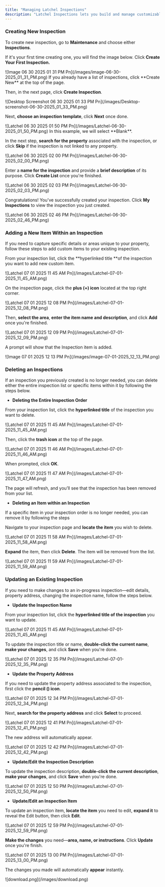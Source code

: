 ```yaml
---
title: "Managing Latchel Inspections"
description: "Latchel Inspections lets you build and manage customizable templates to track property or home inspections with ease. Whether you're documenting move-ins, unit turns, or routine checks, these templates help standardize the process—making it easy to collect, review, and take action on inspection results across your portfolio."
---
```


### **Creating New Inspection**

To create new inspection, go to **Maintenance** and choose either **Inspections**.

If it's your first time creating one, you will find the image below. Click **Create Your First Inspection.**

<Frame>
  ![Image 06 30 2025 01 31 PM Pn](/images/image-06-30-2025_01_31_PM.png)
</Frame>

<Tip>
  If you already have a list of inspections, click **Create New** at the top of the page.
</Tip>

Then, in the next page, click **Create Inspection**.

<Frame>
  ![Desktop Screenshot 06 30 2025 01 33 PM Pn](/images/Desktop-screenshot-06-30-2025_01_33_PM.png)
</Frame>

Next, **choose an inspection template**, click **Next** once done.

<Frame>
  ![Latchel 06 30 2025 01 50 PM Pn](/images/Latchel-06-30-2025_01_50_PM.png)
</Frame>

<Note>
  In this example, we will select **Blank**.
</Note>

In the next step, **search for the property** associated with the inspection, or click **Skip** if the inspection is not linked to any property.

<Frame>
  ![Latchel 06 30 2025 02 00 PM Pn](/images/Latchel-06-30-2025_02_00_PM.png)
</Frame>

Enter a **name for the inspection** and provide a **brief description** of its purpose. Click **Create List** once you're finished.

<Frame>
  ![Latchel 06 30 2025 02 03 PM Pn](/images/Latchel-06-30-2025_02_03_PM.png)
</Frame>

Congratulations\! You've successfully created your inspection. Click **My Inspections** to view the inspection you just created.

<Frame>
  ![Latchel 06 30 2025 02 46 PM Pn](/images/Latchel-06-30-2025_02_46_PM.png)
</Frame>

### **Adding a New Item Within an Inspection**

If you need to capture specific details or areas unique to your property, follow these steps to add custom items to your existing inspection.

From your inspection list, click the \*\*hyperlinked title \*\*of the inspection you want to add new custom item.

<Frame>
  ![Latchel 07 01 2025 11 45 AM Pn](/images/Latchel-07-01-2025_11_45_AM.png)
</Frame>

On the inspection page, click the **plus (\+) icon** located at the top right corner.

<Frame>
  ![Latchel 07 01 2025 12 08 PM Pn](/images/Latchel-07-01-2025_12_08_PM.png)
</Frame>

Then, **select the area**, **enter the item name and description**, and click **Add** once you're finished.

<Frame>
  ![Latchel 07 01 2025 12 09 PM Pn](/images/Latchel-07-01-2025_12_09_PM.png)
</Frame>

A prompt will show that the Inspection item is added.

<Frame>
  ![Image 07 01 2025 12 13 PM Pn](/images/image-07-01-2025_12_13_PM.png)
</Frame>

### **Deleting an Inspections**

If an inspection you previously created is no longer needed, you can delete either the entire inspection list or specific items within it by following the steps below.

- **Deleting the Entire Inspection Order**

From your inspection list, click the **hyperlinked title** of the inspection you want to delete.

<Frame>
  ![Latchel 07 01 2025 11 45 AM Pn](/images/Latchel-07-01-2025_11_45_AM.png)
</Frame>

Then, click the **trash icon** at the top of the page.

<Frame>
  ![Latchel 07 01 2025 11 46 AM Pn](/images/Latchel-07-01-2025_11_46_AM.png)
</Frame>

When prompted, click **OK**.

<Frame>
  ![Latchel 07 01 2025 11 47 AM Pn](/images/Latchel-07-01-2025_11_47_AM.png)
</Frame>

The page will refresh, and you’ll see that the inspection has been removed from your list.

- **Deleting an Item within an Inspection**

If a specific item in your inspection order is no longer needed, you can remove it by following the steps

Navigate to your inspection page and **locate the item** you wish to delete.

<Frame>
  ![Latchel 07 01 2025 11 58 AM Pn](/images/Latchel-07-01-2025_11_58_AM.png)
</Frame>

**Expand** the item, then click **Delete**. The item will be removed from the list.

<Frame>
  ![Latchel 07 01 2025 11 59 AM Pn](/images/Latchel-07-01-2025_11_59_AM.png)
</Frame>

### **Updating an Existing Inspection**

If you need to make changes to an in-progress inspection—edit details, property address, changing the inspection name, follow the steps below.

- **Update the Inspection Name**

From your inspection list, click the **hyperlinked title of the inspection** you want to update.

<Frame>
  ![Latchel 07 01 2025 11 45 AM Pn](/images/Latchel-07-01-2025_11_45_AM.png)
</Frame>

To update the inspection title or name, **double-click the current name**, **make your changes**, and click **Save** when you're done.

<Frame>
  ![Latchel 07 01 2025 12 35 PM Pn](/images/Latchel-07-01-2025_12_35_PM.png)
</Frame>

- **Update the Property Address**

If you need to update the property address associated to the inspection, first click the **pencil () icon**.

<Frame>
  ![Latchel 07 01 2025 12 34 PM Pn](/images/Latchel-07-01-2025_12_34_PM.png)
</Frame>

Next, **search for the property address** and click **Select** to proceed.

<Frame>
  ![Latchel 07 01 2025 12 41 PM Pn](/images/Latchel-07-01-2025_12_41_PM.png)
</Frame>

The new address will automatically appear.

<Frame>
  ![Latchel 07 01 2025 12 42 PM Pn](/images/Latchel-07-01-2025_12_42_PM.png)
</Frame>

- **Update/Edit the Inspection Description**

To update the inspection description, **double-click the current description**, **make your changes**, and click **Save** when you're done.

<Frame>
  ![Latchel 07 01 2025 12 50 PM Pn](/images/Latchel-07-01-2025_12_50_PM.png)
</Frame>

- **Update/Edit an Inspection Item**

To update an inspection item, **locate the item** you need to edit, **expand it** to reveal the Edit button, then click **Edit**.

<Frame>
  ![Latchel 07 01 2025 12 59 PM Pn](/images/Latchel-07-01-2025_12_59_PM.png)
</Frame>

**Make the changes** you need—**area, name, or instructions**. Click **Update** once you're finish.

<Frame>
  ![Latchel 07 01 2025 13 00 PM Pn](/images/Latchel-07-01-2025_13_00_PM.png)
</Frame>

The changes you made will automatically **appear** instantly.

<Frame>
  ![download.png](/images/download.png)
</Frame>
